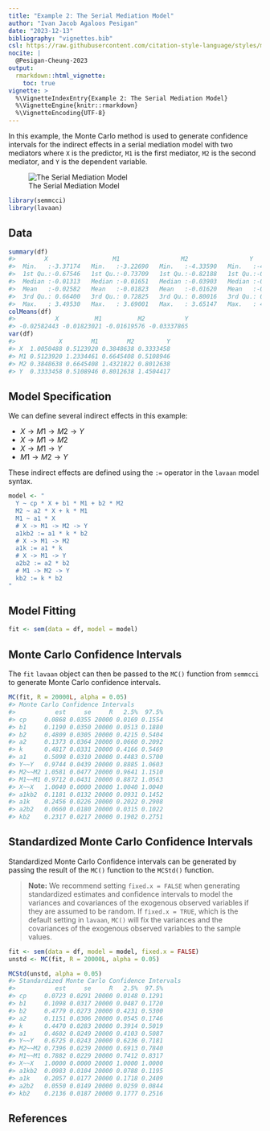 ```yaml
---
title: "Example 2: The Serial Mediation Model"
author: "Ivan Jacob Agaloos Pesigan"
date: "2023-12-13"
bibliography: "vignettes.bib"
csl: https://raw.githubusercontent.com/citation-style-language/styles/master/apa.csl
nocite: |
  @Pesigan-Cheung-2023
output:
  rmarkdown::html_vignette:
    toc: true
vignette: >
  %\VignetteIndexEntry{Example 2: The Serial Mediation Model}
  %\VignetteEngine{knitr::rmarkdown}
  %\VignetteEncoding{UTF-8}
---
```


<!-- vignettes/example-2-serial.Rmd is generated from .setup/vignettes/example-2-serial.Rmd.orig. Please edit that file -->





In this example,
the Monte Carlo method is used to generate confidence intervals
for the indirect effects in a serial mediation model with two mediators
where `X` is the predictor, `M1` is the first mediator, `M2` is the second mediator,
and `Y` is the dependent variable.

![The Serial Mediation Model](https://raw.githubusercontent.com/jeksterslab/semmcci/main/.setup/latex/figures/png/serial.png)


```r
library(semmcci)
library(lavaan)
```

## Data




```r
summary(df)
#>        X                  M1                 M2                 Y           
#>  Min.   :-3.37174   Min.   :-3.22690   Min.   :-4.33590   Min.   :-4.29019  
#>  1st Qu.:-0.67546   1st Qu.:-0.73709   1st Qu.:-0.82188   1st Qu.:-0.86035  
#>  Median :-0.01313   Median :-0.01651   Median :-0.03903   Median :-0.02704  
#>  Mean   :-0.02582   Mean   :-0.01823   Mean   :-0.01620   Mean   :-0.03338  
#>  3rd Qu.: 0.66400   3rd Qu.: 0.72825   3rd Qu.: 0.80016   3rd Qu.: 0.81721  
#>  Max.   : 3.49530   Max.   : 3.69001   Max.   : 3.65147   Max.   : 4.05239
colMeans(df)
#>           X          M1          M2           Y 
#> -0.02582443 -0.01823021 -0.01619576 -0.03337865
var(df)
#>            X        M1        M2         Y
#> X  1.0050488 0.5123920 0.3848638 0.3333458
#> M1 0.5123920 1.2334461 0.6645408 0.5108946
#> M2 0.3848638 0.6645408 1.4321822 0.8012638
#> Y  0.3333458 0.5108946 0.8012638 1.4504417
```

## Model Specification

We can define several indirect effects in this example:

  - $X \rightarrow M1 \rightarrow M2 \rightarrow Y$
  - $X \rightarrow M1 \rightarrow M2$
  - $X \rightarrow M1 \rightarrow Y$
  - $M1 \rightarrow M2 \rightarrow Y$

These indirect effects are defined using the `:=` operator
in the `lavaan` model syntax.


```r
model <- "
  Y ~ cp * X + b1 * M1 + b2 * M2
  M2 ~ a2 * X + k * M1
  M1 ~ a1 * X
  # X -> M1 -> M2 -> Y
  a1kb2 := a1 * k * b2
  # X -> M1 -> M2
  a1k := a1 * k
  # X -> M1 -> Y
  a2b2 := a2 * b2
  # M1 -> M2 -> Y
  kb2 := k * b2
"
```

## Model Fitting


```r
fit <- sem(data = df, model = model)
```

## Monte Carlo Confidence Intervals

The `fit` `lavaan` object can then be passed to the `MC()` function from `semmcci`
to generate Monte Carlo confidence intervals.


```r
MC(fit, R = 20000L, alpha = 0.05)
#> Monte Carlo Confidence Intervals
#>           est     se     R   2.5%  97.5%
#> cp     0.0868 0.0355 20000 0.0169 0.1554
#> b1     0.1190 0.0350 20000 0.0513 0.1880
#> b2     0.4809 0.0305 20000 0.4215 0.5404
#> a2     0.1373 0.0364 20000 0.0660 0.2092
#> k      0.4817 0.0331 20000 0.4166 0.5469
#> a1     0.5098 0.0310 20000 0.4483 0.5700
#> Y~~Y   0.9744 0.0439 20000 0.8885 1.0603
#> M2~~M2 1.0581 0.0477 20000 0.9641 1.1510
#> M1~~M1 0.9712 0.0431 20000 0.8872 1.0563
#> X~~X   1.0040 0.0000 20000 1.0040 1.0040
#> a1kb2  0.1181 0.0132 20000 0.0931 0.1452
#> a1k    0.2456 0.0226 20000 0.2022 0.2908
#> a2b2   0.0660 0.0180 20000 0.0315 0.1022
#> kb2    0.2317 0.0217 20000 0.1902 0.2751
```

## Standardized Monte Carlo Confidence Intervals

Standardized Monte Carlo Confidence intervals can be generated by passing the result of the `MC()` function to the `MCStd()` function.

> **Note:** We recommend setting `fixed.x = FALSE`
> when generating standardized estimates and confidence intervals
> to model the variances and covariances of the exogenous observed variables
> if they are assumed to be random.
> If `fixed.x = TRUE`, which is the default setting in `lavaan`,
> `MC()` will fix the variances and the covariances
> of the exogenous observed variables to the sample values.


```r
fit <- sem(data = df, model = model, fixed.x = FALSE)
unstd <- MC(fit, R = 20000L, alpha = 0.05)
```


```r
MCStd(unstd, alpha = 0.05)
#> Standardized Monte Carlo Confidence Intervals
#>           est     se     R   2.5%  97.5%
#> cp     0.0723 0.0291 20000 0.0148 0.1291
#> b1     0.1098 0.0317 20000 0.0487 0.1720
#> b2     0.4779 0.0273 20000 0.4231 0.5300
#> a2     0.1151 0.0306 20000 0.0545 0.1746
#> k      0.4470 0.0283 20000 0.3914 0.5019
#> a1     0.4602 0.0249 20000 0.4103 0.5087
#> Y~~Y   0.6725 0.0243 20000 0.6236 0.7181
#> M2~~M2 0.7396 0.0239 20000 0.6913 0.7840
#> M1~~M1 0.7882 0.0229 20000 0.7412 0.8317
#> X~~X   1.0000 0.0000 20000 1.0000 1.0000
#> a1kb2  0.0983 0.0104 20000 0.0788 0.1195
#> a1k    0.2057 0.0177 20000 0.1718 0.2409
#> a2b2   0.0550 0.0149 20000 0.0259 0.0844
#> kb2    0.2136 0.0187 20000 0.1777 0.2516
```

## References
